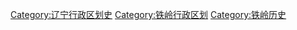 [[Category:辽宁行政区划史|Category:辽宁行政区划史]]
[[Category:铁岭行政区划|Category:铁岭行政区划]]
[[Category:铁岭历史|Category:铁岭历史]]